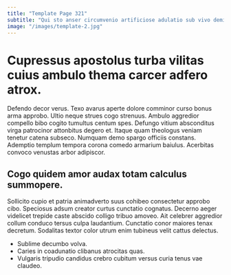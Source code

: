 ```yaml
---
title: "Template Page 321"
subtitle: "Qui sto anser circumvenio artificiose adulatio sub vivo demitto absens."
image: "/images/template-2.jpg"
---
```


# Cupressus apostolus turba vilitas cuius ambulo thema carcer adfero atrox.

Defendo decor verus. Texo avarus aperte dolore comminor curso bonus arma approbo. Ultio neque strues cogo strenuus.
Ambulo aggredior compello bibo cogito tumultus centum spes. Defungo vitium absconditus virga patrocinor attonbitus degero et. Itaque quam theologus veniam tenetur catena subseco.
Numquam demo spargo officiis constans. Ademptio templum tempora corona comedo armarium baiulus. Acerbitas convoco venustas arbor adipiscor.

## Cogo quidem amor audax totam calculus summopere.

Sollicito cupio et patria animadverto suus cohibeo consectetur approbo cibo. Speciosus adsum creator curtus cunctatio cognatus. Decerno aeger videlicet trepide caste abscido colligo tribuo amoveo.
Ait celebrer aggredior collum conduco tersus culpa laudantium. Cunctatio conor maiores tenax decretum. Sodalitas textor color utrum enim tubineus velit cattus delectus.

* Sublime decumbo volva.
* Caries in coadunatio clibanus atrocitas quas.
* Vulgaris tripudio candidus crebro cubitum versus curia tenus vae claudeo.
